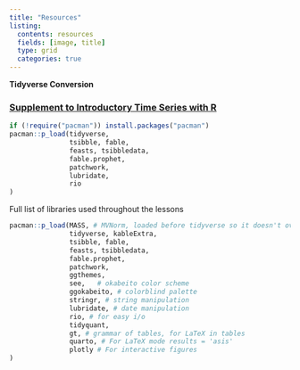 ```yaml
---
title: "Resources"
listing:
  contents: resources
  fields: [image, title]
  type: grid
  categories: true
---
```


::: supplement
::: supplement-header
**Tidyverse Conversion**
:::

::: supplement-container
### [Supplement to Introductory Time Series with R](https://byuistats.github.io/timeseries_supplement/)
:::
:::

::: {.callout-note title="Common Packages" icon="false"}
```r
if (!require("pacman")) install.packages("pacman")
pacman::p_load(tidyverse, 
               tsibble, fable,
               feasts, tsibbledata,
               fable.prophet,
               patchwork,
               lubridate, 
               rio 
)
```

Full list of libraries used throughout the lessons
```r
pacman::p_load(MASS, # MVNorm, loaded before tidyverse so it doesn't overwrite dplyr::select()
               tidyverse, kableExtra,
               tsibble, fable,
               feasts, tsibbledata,
               fable.prophet,
               patchwork,
               ggthemes,
               see,   # okabeito color scheme
               ggokabeito, # colorblind palette
               stringr, # string manipulation
               lubridate, # date manipulation
               rio, # for easy i/o
               tidyquant,
               gt, # grammar of tables, for LaTeX in tables
               quarto, # For LaTeX mode results = 'asis'
               plotly # For interactive figures
)
```
:::
